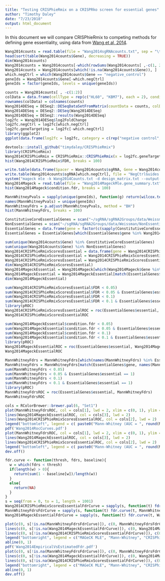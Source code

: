 ```yaml
---
title: "Testing CRISPhieRmix on a CRISPRko screen for essential genes"
author: "Timothy Daley"
date: "7/23/2018"
output: html_document
---
```


In this document we will compare CRISPhieRmix to competing methods for defining gene essentiality, using data from [Wang et al, 2014](http://science.sciencemag.org/content/343/6166/80.full).  

```r
Wang2014counts = read.table(file = "Wang2014sgRNAcounts.txt", sep = "\t", header = TRUE)
head(sort(table(Wang2014counts$Gene), decreasing = TRUE))
dim(Wang2014counts)
Wang2014counts = Wang2014counts[-which(rowSums(Wang2014counts[ ,-c(1, 2)]) == 0), ]
Wang2014counts = Wang2014counts[which(!is.na(Wang2014counts$Gene)), ]
which.negCtrl = which(Wang2014counts$Gene == "negative_control")
geneIds = Wang2014counts$Gene[-which.negCtrl]
geneIds = factor(geneIds, levels = unique(geneIds))

counts = Wang2014counts[ , -c(1:2)]
colData = data.frame(cellType = rep(c("HL60", "KBM7"), each = 2), condition = factor(c(0, 1, 0, 1)))
rownames(colData) = colnames(counts)
Wang2014DESeq = DESeq2::DESeqDataSetFromMatrix(countData = counts, colData = colData, design = ~condition)
Wang2014DESeq = DESeq2::DESeq(Wang2014DESeq)
Wang2014DESeq = DESeq2::results(Wang2014DESeq)
log2fc = Wang2014DESeq$log2FoldChange
log2fc.negCtrl = log2fc[which.negCtrl]
log2fc.geneTargeting = log2fc[-which.negCtrl]
library(ggplot2)
ggplot(data.frame(log2fc = log2fc, category = c(rep("negative control", times = length(which.negCtrl)), rep("gene targeting", times = length(log2fc.geneTargeting)))), aes(x = log2fc, colour = category)) + geom_density() + theme_bw() + theme(panel.grid.major = element_blank(), panel.grid.minor = element_blank(), axis.line = element_line(colour = "black"))

devtools::install_github("timydaley/CRISPhieRmix")
library(CRISPhieRmix)
Wang2014CRISPhieRmix = CRISPhieRmix::CRISPhieRmix(x = log2fc.geneTargeting, geneIds = geneIds, negCtrl = log2fc.negCtrl, mu = -5, sigma = 2, PLOT = TRUE, VERBOSE = TRUE) 
hist(Wang2014CRISPhieRmix$FDR, breaks = 100)

write.table(data.frame(Spacer = Wang2014counts$sgRNA, Gene = Wang2014counts$Gene, Wang2014counts[, -c(1:2)]), file = "Wang2014Counts.txt", sep = "\t", quote = FALSE, col.names = TRUE, row.names = FALSE)
write.table(Wang2014counts$sgRNA[which.negCtrl], file = "NegCtrlGuides.txt", sep = "\n", quote = FALSE, row.names = FALSE, col.names = FALSE)
system("mageck mle -k Wang2014Counts.txt -d design_matrix.txt --output-prefix Wang2014MageckMle --control-sgrna NegCtrlGuides.txt")
Wang2014Mageck = read.table(file = "Wang2014MageckMle.gene_summary.txt", header = TRUE, sep = "\t")
hist(Wang2014Mageck$condition.fdr, breaks = 100)

MannWhitneyPvals = sapply(unique(geneIds), function(g) return(wilcox.test(x = log2fc.geneTargeting[which(geneIds == g)], log2fc.negCtrl, paired = FALSE)$p.value))
names(MannWhitneyPvals) = unique(geneIds)
MannWhitneyFdrs = p.adjust(MannWhitneyPvals, method = "BH")
hist(MannWhitneyFdrs, breaks = 100)
```

```r
ConstitutiveCoreEssentialGenes = scan("~/sgRNA/sgRNA2Groups/data/Weissman/ConstitutiveCoreEssentialGenes.txt", what = character())
NonEssentialGenes = scan("~/sgRNA/sgRNA2Groups/data/Weissman/NonEssentialGenes.txt", what = character())
EssentialGenes = data.frame(gene = factor(c(sapply(ConstitutiveCoreEssentialGenes, toString), sapply(NonEssentialGenes, toString))), essential = c(rep(1, times = length(ConstitutiveCoreEssentialGenes)), rep(0, times = length(NonEssentialGenes))))
EssentialGenes = EssentialGenes[which(EssentialGenes$gene %in% Wang2014counts$Gene), ]

sum(unique(Wang2014counts$Gene) %in% ConstitutiveCoreEssentialGenes)
sum(unique(Wang2014counts$Gene) %in% NonEssentialGenes)
Wang2014CRISPhieRmixScoresEssential = data.frame(gene = Wang2014CRISPhieRmix$genes, FDR = Wang2014CRISPhieRmix$FDR)
Wang2014CRISPhieRmixScoresEssential = Wang2014CRISPhieRmixScoresEssential[which(Wang2014CRISPhieRmixScoresEssential$gene %in% EssentialGenes$gene), ]
Wang2014CRISPhieRmixScoresEssential = Wang2014CRISPhieRmixScoresEssential[match(EssentialGenes$gene, Wang2014CRISPhieRmixScoresEssential$gene), ]
dim(Wang2014CRISPhieRmixScoresEssential)
Wang2014MageckEssential = Wang2014Mageck[which(Wang2014Mageck$Gene %in% EssentialGenes$gene), ]
Wang2014MageckEssential = Wang2014MageckEssential[match(EssentialGenes$gene, Wang2014MageckEssential$Gene), ]
dim(Wang2014MageckEssential)

sum(Wang2014CRISPhieRmixScoresEssential$FDR < 0.05)
sum(Wang2014CRISPhieRmixScoresEssential$FDR < 0.05 & EssentialGenes$essential == 1)
sum(Wang2014CRISPhieRmixScoresEssential$FDR < 0.1)
sum(Wang2014CRISPhieRmixScoresEssential$FDR < 0.1 & EssentialGenes$essential == 1)
library(pROC)
Wang2014CRISPhieRmixScoresEssentialROC = roc(EssentialGenes$essential, Wang2014CRISPhieRmixScoresEssential$FDR)
Wang2014CRISPhieRmixScoresEssentialROC

sum(Wang2014MageckEssential$condition.fdr < 0.05)
sum(Wang2014MageckEssential$condition.fdr < 0.05 & EssentialGenes$essential == 1)
sum(Wang2014MageckEssential$condition.fdr < 0.1)
sum(Wang2014MageckEssential$condition.fdr < 0.1 & EssentialGenes$essential == 1)
library(pROC)
Wang2014MageckEssentialROC = roc(EssentialGenes$essential, Wang2014MageckEssential$condition.fdr)
Wang2014MageckEssentialROC

MannWhitneyFdrs = MannWhitneyFdrs[which(names(MannWhitneyFdrs) %in% EssentialGenes$gene)]
MannWhitneyFdrs = MannWhitneyFdrs[match(EssentialGenes$gene, names(MannWhitneyFdrs))]
sum(MannWhitneyFdrs < 0.05)
sum(MannWhitneyFdrs < 0.05 & EssentialGenes$essential == 1)
sum(MannWhitneyFdrs < 0.1)
sum(MannWhitneyFdrs < 0.1 & EssentialGenes$essential == 1)
library(pROC)
MannWhitneyFdrsROC = roc(EssentialGenes$essential, MannWhitneyFdrs)
MannWhitneyFdrsROC

cols = RColorBrewer::brewer.pal(6, "Set1")
plot(MannWhitneyFdrsROC, col = cols[1], lwd = 2, xlim = c(0, 1), ylim = c(0, 1), main = "ROC")
lines(Wang2014MageckEssentialROC, col = cols[3], lwd = 2)
lines(Wang2014CRISPhieRmixScoresEssentialROC, col = cols[2], lwd = 2)
legend("bottomleft", legend = c( paste0("Mann-Whitney (AUC = ", round(MannWhitneyFdrsROC$auc, digits = 2), ")"), paste0("MAGeCK MLE (AUC = ", round(Wang2014MageckEssentialROC$auc, digits = 2), ")"),  paste0("CRISPhieRmix (AUC = ", round(Wang2014CRISPhieRmixScoresEssentialROC$auc, digits = 2), ")")), lty = 1, lwd = 2, col = cols[c(1, 3, 2)])
pdf('Wang2014RocCurves.pdf')
plot(MannWhitneyFdrsROC, col = cols[1], lwd = 2, xlim = c(0, 1), ylim = c(0, 1), main = "ROC")
lines(Wang2014MageckEssentialROC, col = cols[3], lwd = 2)
lines(Wang2014CRISPhieRmixScoresEssentialROC, col = cols[2], lwd = 2)
legend("bottomleft", legend = c( paste0("Mann-Whitney (AUC = ", round(MannWhitneyFdrsROC$auc, digits = 2), ")"), paste0("MAGeCK MLE (AUC = ", round(Wang2014MageckEssentialROC$auc, digits = 2), ")"),  paste0("CRISPhieRmix (AUC = ", round(Wang2014CRISPhieRmixScoresEssentialROC$auc, digits = 2), ")")), lty = 1, lwd = 2, col = cols[c(1, 3, 2)])
dev.off()

fdr.curve <- function(thresh, fdrs, baseline){
  w = which(fdrs < thresh)
  if(length(w) > 0){
    return(sum(1 - baseline[w])/length(w))
  }
  else{
    return(NA)
  }
}
s = seq(from = 0, to = 1, length = 1001)
Wang2014CRISPhieRmixScoresEssentialFdrCurve = sapply(s, function(t) fdr.curve(t, Wang2014CRISPhieRmixScoresEssential$FDR, EssentialGenes$essential))
MannWhitneyFdrsFdrCurve = sapply(s, function(t) fdr.curve(t, MannWhitneyFdrs, EssentialGenes$essential))
Wang2014MageckEssentialFdrCurve = sapply(s, function(t) fdr.curve(t, Wang2014MageckEssential$condition.fdr, EssentialGenes$essential))

plot(c(0, s[!is.na(MannWhitneyFdrsFdrCurve)]), c(0, MannWhitneyFdrsFdrCurve[!is.na(MannWhitneyFdrsFdrCurve)]), type = "l", xlab = "estimated FDR", ylab = "empirical FDR", main = "Estimated vs Empirical Fdr", xlim = c(0, 1), ylim = c(0, 1), lwd = 2, col = cols[1])
lines(c(0, s[!is.na(Wang2014MageckEssentialFdrCurve)]), c(0, Wang2014MageckEssentialFdrCurve[!is.na(Wang2014MageckEssentialFdrCurve)]), col = cols [3])
lines(c(0, s[!is.na(Wang2014CRISPhieRmixScoresEssentialFdrCurve)]), c(0, Wang2014CRISPhieRmixScoresEssentialFdrCurve[!is.na(Wang2014CRISPhieRmixScoresEssentialFdrCurve)]), col = cols [2])
legend("bottomright", legend = c("MAGeCK MLE", "Mann-Whitney", "CRISPhieRmix"), col = cols[c(3, 1, 2)], lty = 1)
abline(0, 1)
pdf('Wang2014EmpiricalVsEstimatedFdr.pdf')
plot(c(0, s[!is.na(MannWhitneyFdrsFdrCurve)]), c(0, MannWhitneyFdrsFdrCurve[!is.na(MannWhitneyFdrsFdrCurve)]), type = "l", xlab = "estimated FDR", ylab = "empirical FDR", main = "Estimated vs Empirical Fdr", xlim = c(0, 1), ylim = c(0, 1), lwd = 2, col = cols[1])
lines(c(0, s[!is.na(Wang2014MageckEssentialFdrCurve)]), c(0, Wang2014MageckEssentialFdrCurve[!is.na(Wang2014MageckEssentialFdrCurve)]), col = cols [3])
lines(c(0, s[!is.na(Wang2014CRISPhieRmixScoresEssentialFdrCurve)]), c(0, Wang2014CRISPhieRmixScoresEssentialFdrCurve[!is.na(Wang2014CRISPhieRmixScoresEssentialFdrCurve)]), col = cols [2])
legend("bottomright", legend = c("MAGeCK MLE", "Mann-Whitney", "CRISPhieRmix"), col = cols[c(3, 1, 2)], lty = 1)
abline(0, 1)
dev.off()
```